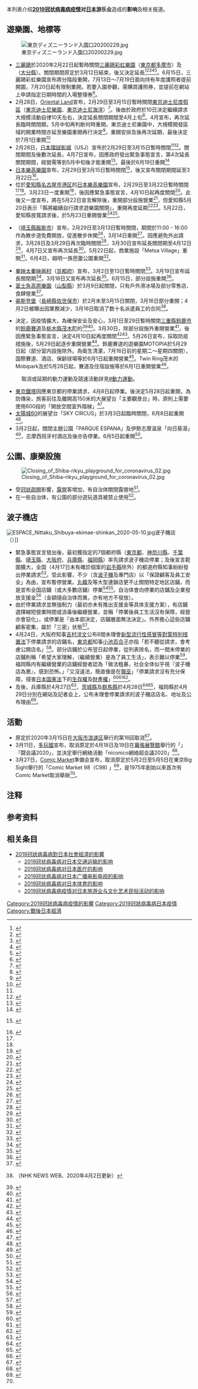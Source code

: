 {{NoteTA
|G1 = Medicine
|G2 = Game
}}
{{Current|date=2021年3月}}
本列表介绍'''[[2019冠狀病毒病疫情|2019冠状病毒病疫情]]对[[日本|日本]]游乐业'''造成的'''影响'''及相关报道。

== 遊樂園、地標等 ==
[[File:東京ディズニーランド入園口20200229.jpg|thumb]]
* [[三麗鷗|三麗鷗]]於2020年2月22日起暫時關閉[[三麗鷗彩虹樂園|三麗鷗彩虹樂園]]（[[東京都|東京都]][[多摩市|多摩市]]）及{{lj|Harmonyland|ハーモニーランド}}（[[大分縣|大分縣]]）。關閉期間原定於3月12日結束，後又決定延長<ref>{{Cite web |date=2020-02-21 |url=https://www.puroland.jp/important/info_0221/?utm_source=social&utm_medium=tw&utm_campaign=purolandjp_ot_20200221_01 |script-title=ja:新型コロナウイルス感染症拡大防止のためサンリオピューロランド臨時休館のお知らせ |website={{lang|ja|サンリオピューロランド}} |accessdate=2020-02-21 |archive-date=2020-03-08 |archive-url=https://web.archive.org/web/20200308012648/https://www.puroland.jp/important/info_0221/?utm_source=social&utm_medium=tw&utm_campaign=purolandjp_ot_20200221_01 |dead-url=yes }}</ref><ref>{{Cite web |url=https://www.harmonyland.jp/smp/rinji-q.html |script-title=ja:臨時休園のご案内 |website={{lang|ja|ハーモニーランド}} |accessdate=2020-02-21 |archive-date=2021-07-13 |archive-url=https://web.archive.org/web/20210713090957/https://www.harmonyland.jp/smp/rinji-q.html }}</ref><ref>{{Cite web |url=https://www.harmonyland.jp/smp/rinji-enc.html |script-title=ja:ハーモニーランド臨時休園延長のご案内 |website={{lang|ja|ハーモニーランド}} |accessdate=2020-03-10 |archive-date=2021-07-13 |archive-url=https://web.archive.org/web/20210713085611/https://www.harmonyland.jp/smp/rinji-enc.html }}</ref><ref>{{Cite news |script-title=ja:サンリオピューロランド＆ハーモニーランドが3月12日まで臨時休館　新型コロナウイルスの影響で |newspaper={{lang|ja|ねとらぼ}} |date=2020-02-21 |url=https://nlab.itmedia.co.jp/nl/articles/2002/21/news098.html |accessdate=2020-02-21 |archive-date=2020-02-21 |archive-url=https://web.archive.org/web/20200221074525/https://nlab.itmedia.co.jp/nl/articles/2002/21/news098.html |dead-url=no }}</ref><ref>{{Cite news |script-title=ja:サンリオピューロランド、臨時休館が通算約１か月に…２０日まで延長を発表 |newspaper={{lang|ja|スポーツ報知}} |date=2020-03-14 |url=https://hochi.news/articles/20200311-OHT1T50255.html |accessdate=2020-03-14 |archive-date=2020-04-21 |archive-url=https://web.archive.org/web/20200421073652/https://hochi.news/articles/20200311-OHT1T50255.html |dead-url=no }}</ref>。6月15日，三麗鷗彩虹樂園宣布將分階段重開，7月13日～7月19日面向持有年度護照者提前開園，7月20日起有限制重開。若要入園參觀，需購買護照券，並提前在網站上申請指定日期時間的入場整理券<ref>{{Cite web|script-title=ja:新型コロナウイルス感染症拡大防止のためサンリオピューロランド臨時休館のお知らせ|url=https://www.puroland.jp/important/info_0221|publisher={{lang|ja|サンリオエンターテイメント}}|date=2020-06-15|accessdate=2020-06-20|archive-date=2020-06-21|archive-url=https://web.archive.org/web/20200621070734/https://www.puroland.jp/important/info_0221/|dead-url=yes}}</ref>。
*2月28日，[[Oriental_Land|Oriental Land]]宣布，2月29日至3月15日暫時關閉[[東京迪士尼度假區|東京迪士尼度假區]]（[[東京迪士尼樂園|東京迪士尼樂園]]、[[東京迪士尼海洋|東京迪士尼海洋]]）<ref name=":3">{{lang|ja|[https://www.asahi.com/articles/ASN2X3VSTN2XULFA01D.html 東京ディズニーリゾートとUSJ休園へ　3月15日まで] 朝日新聞デジタル (2020年2月28日) 、2020年3月1日閲覧。}}</ref>。後由於政府於10日決定繼續請求大規模活動自律10天左右，決定延長關閉期間至4月上旬<ref>{{Cite web|script-title=ja:東京ディズニーランドとディズニーシ―が休園期間延長|url=https://www3.nhk.or.jp/news/html/20200311/k10012325591000.html|website={{lang|ja|NHKニュース}}|accessdate=2020-03-12|last=日本放送協会|archive-url=https://web.archive.org/web/20200311095311/https://www3.nhk.or.jp/news/html/20200311/k10012325591000.html|archive-date=2020-03-11|dead-url=yes}}</ref>。4月宣布，再次延長臨時關閉期，5月中旬再判断何時重開。東京迪士尼樂園中，大規模開發區域的開業時間亦延至樂園重開再行決定<ref>{{Cite web|url=https://www3.nhk.or.jp/news/html/20200409/k10012377171000.html|script-title=ja:東京ディズニーランドなど休園延長 再開時期は５月中旬に判断|accessdate=2020年4月9日|publisher=NHK WEB NEWS|archive-url=https://web.archive.org/web/20200418033034/http://www3.nhk.or.jp/news/html/20200409/k10012377171000.html|archive-date=2020年4月18日|dead-url=yes}}</ref>。重開安排及後再次延期，最後決定於7月1日重開<ref>{{Cite web|url=https://www.tokyodisneyresort.jp/topics/reopen/|script-title=ja:東京ディズニーランド / 東京ディズニーシー再開日および今後のパーク運営方法について|accessdate=22020-06-30|archive-date=2020-06-30|archive-url=https://web.archive.org/web/20200630102627/https://www.tokyodisneyresort.jp/topics/reopen/|dead-url=no}}</ref>
*2月28日，[[日本環球影城|日本環球影城]]（USJ）宣布於2月29日至3月15日暫時關閉<ref name=":3" /><ref>{{Cite web|script-title=ja:USJ、あすから臨時休業 3月15日まで 営業再開は「今後の状況を鑑みながら慎重に判断」|url=https://www.oricon.co.jp/news/2155915/full/|website=ORICON NEWS|accessdate=2020-02-28|archive-date=2020-02-28|archive-url=https://web.archive.org/web/20200228074612/https://www.oricon.co.jp/news/2155915/full/|dead-url=no}}</ref>。關閉期間及後數次延長，4月7日宣布，因應政府發出緊急事態宣言，第4次延長關閉期間，經營需等到5月中旬後才能重開<ref>{{Cite web|url=https://www3.nhk.or.jp/news/html/20200409/k10012377401000.html|script-title=ja:ＵＳＪ 臨時休園期間を再び延長 営業再開は５月中旬以降に|accessdate=2020年4月9日|publisher=NHK WEB NEWS|archive-url=https://web.archive.org/web/20200409055638/https://www3.nhk.or.jp/news/html/20200409/k10012377401000.html|archive-date=2020年4月9日|dead-url=yes}}</ref>。最後於6月19日重開<ref>{{Cite web|url=https://www.usj.co.jp/news/2020/0601.html|script-title=ja:パーク営業再開のお知らせ|accessdate=2020-06-30|archive-date=2020-06-30|archive-url=https://web.archive.org/web/20200630183225/https://www.usj.co.jp/news/2020/0601.html|dead-url=no}}</ref>
* [[日本樂高樂園|日本樂高樂園]]宣布，2月29日至3月15日暫時關閉<ref name="r.nikkei.com">{{cite web |url=https://r.nikkei.com/article/DGXMZO56186550Y0A220C2L91000?s=4// |script-title=ja:レゴランドが臨時休園　新型コロナで、3月15日まで |accessdate=2020-10-02 |archive-date=2020-09-24 |archive-url=https://web.archive.org/web/20200924080015/https://r.nikkei.com/article/DGXMZO56186550Y0A220C2L91000?s=4%2F%2F |dead-url=no }} {{lang|ja|''NIKKEI''、2020年3月10日閲覧。}}</ref>，後又宣布關閉期間延至3月22日<ref name="legoland.jp">{{lang|ja|[https://www.legoland.jp/plan-your-visit/latest-news/news20200228/ レゴランド®・ジャパンおよびシーライフ名古屋 臨時休園延長のお知らせ (2020/3/13更新)]レゴランドジャパン公式・2020年3月15日閲覧。}}</ref>。
* 位於[[愛知縣|愛知縣]][[名古屋市|名古屋市]][[港区_(名古屋市)|港区]]的[[日本樂高樂園|日本樂高樂園]]宣布，2月29日至3月22日暫時關閉<ref name="r.nikkei.com"/><ref name="legoland.jp"/>。3月23日一度重開<ref>{{lang|ja|[https://www.legoland.jp/about-us/press/press-release-95/ レゴランド®・ジャパンおよびシーライフ名古屋 一部営業再開のお知らせ]レゴランド・ジャパン プレスリリース(2020/3/20)2020/5/28閲覧}}</ref>，後因應緊急事態宣言，4月10日起再度關閉<ref>{{lang|ja|[https://www.legoland.jp/about-us/press/press-release-96/ レゴランド®・ジャパンおよびシーライフ名古屋臨時休園のお知らせ]レゴランド・ジャパン プレスリリース(2020/4/9)2020/5/28閲覧}}</ref>。此後又一度宣布，將在5月22日宣言解除後，重開部分設施營業<ref>{{lang|ja|[https://www.legoland.jp/about-us/press/press-release-97/ レゴランド®・ジャパン・リゾート５月２２日（金）より営業再開のお知らせ]レゴランド・ジャパン プレスリリース(2020/5/19)2020/5/28閲覧}}</ref>，但愛知縣5月20日表示「縣將繼續自行請求遊樂園關閉」，重開再度延期<ref>{{lang|ja|[https://www.asahi.com/articles/ASN5P3SWWN5NOIPE036.html レゴランド、営業再開を延期 愛知県の休業要請受け]朝日新聞デジタル(2020/5/21)2020/5/28閲覧}}</ref><ref>{{lang|ja|[https://www.legoland.jp/about-us/press/press-release-98/ レゴランド®・ジャパン・リゾート営業再開延期のお知らせ]レゴランド・ジャパン プレスリリース(2020/5/21)2020/5/28閲覧}}</ref>。5月22日，愛知縣放寬請求後，於5月23日重開營業<ref>{{cite web |url=https://hicbc.com/news/article/?id=0004DEC5 |script-title=ja:レゴランド２３日から営業再開へ　愛知県が休業要請を解除 |accessdate=2020-05-28 |archive-date=2020-05-29 |archive-url=https://web.archive.org/web/20200529043925/https://hicbc.com/news/article/?id=0004DEC5 |dead-url=no }}{{lang|ja|CBC NEWS（2020/5/22)2020/5/28閲覧}}</ref><ref>{{lang|ja|[https://www.legoland.jp/about-us/press/press-release-99/ レゴランド®・ジャパン・リゾート５月２３日（土）より営業再開のお知らせ]レゴランド・ジャパン プレスリリース(2020/5/22)2020/5/28閲覧}}</ref>。
* {{lj|姆明一族芭蕾公園|ムーミンバレーパーク}}（[[埼玉縣|埼玉縣]][[飯能市|飯能市]]）宣布，2月29日至3月13日暫時關閉，期間於11:00 - 16:00作為散步道免費開放，促進散步休閑<ref>{{lang|ja|[https://metsa-hanno.com/news/information/5895/ 【3月5日更新】「ムーミンバレーパーク」臨時休園のお知らせ]（メッツァ公式サイト、2020年2月29日更新、2020年4月22日閲覧）}}</ref>，3月14日重開<ref>{{lang|ja|[https://metsa-hanno.com/news/information/5841/ 【3月19日（木）更新】新型コロナウイルスをはじめとする感染予防および拡散防止対策について]（メッツァ公式サイト、2020年3月19日更新、2020年4月22日閲覧）}}</ref>。因應避免外出請求，3月28日及3月29日再次臨時關閉<ref>{{lang|ja|[https://metsa-hanno.com/news/information/6375/ 「ムーミンバレーパーク」および「メッツァビレッジ」臨時休園のお知らせ]（メッツァ公式サイト、2020年3月28日更新、2020年4月22日閲覧）}}</ref>，3月30日宣布延長關閉期至4月12日<ref>{{lang|ja|[https://metsa-hanno.com/news/information/6424/ 【3月30日（月）更新】「ムーミンバレーパーク」臨時休園について]（メッツァ公式サイト、2020年3月30日更新、2020年4月22日閲覧）}}</ref>，4月7日又宣布再次延長<ref>{{lang|ja|[https://metsa-hanno.com/news/information/6622/ 【重要】「メッツァ」は当面の間、臨時休園しております。：「ムーミンバレーパーク」臨時休園延長について]（メッツァ公式サイト、2020年4月7日更新、2020年4月22日閲覧）}}</ref>。5月22日起，商業施設「Metsa Village」重開<ref>{{Cite web|url=https://metsa-hanno.com/news/information/7102/|script-title=ja:「メッツァビレッジ」営業再開のお知らせとお客さまへのお願い|accessdate=2020-06-30|archive-date=2020-06-30|archive-url=https://web.archive.org/web/20200630040405/https://metsa-hanno.com/news/information/7102/|dead-url=no}}</ref>。6月4日，姆明一族芭蕾公園重開<ref>{{Cite web|url=https://metsa-hanno.com/news/information/7102/|script-title=ja:都道府県を越えた移動が解除となりました。皆様のご来園をお待ちしております。|accessdate=2020-06-30|archive-date=2020-06-30|archive-url=https://web.archive.org/web/20200630040405/https://metsa-hanno.com/news/information/7102/|dead-url=no}}</ref>。
* [[東映太秦映画村|東映太秦映画村]]（[[京都府|京都府]]）宣布，3月2日至13日暫時關閉<ref>{{Twitter status|kachinta|1233319057786429440|東映太秦映画村公式Twitter、2020年2月28日 18:12}}</ref>。3月19日宣布延長關閉期<ref>{{Twitter status|kachinta|1237638082322558976|東映太秦映画村公式Twitter、2020年3月11日 16:14}}</ref>，3月18日又宣布再次延長<ref>{{lang|ja|[http://www.toei-eigamura.com/news/detail/207 臨時休業延長、営業についてのお知らせ｜お知らせ]（東映太秦映画村公式サイト、2020年3月18日更新、2020年4月22日閲覧）}}</ref>。6月15日，部分設施重開<ref>{{Cite web|url=都道府県を越えた移動が解除となりました。皆様のご来園をお待ちしております。|script-title=ja:6月15日（月）から一部営業再開|accessdate=2020-06-30}}</ref>。
* [[富士急高原樂園|富士急高原樂園]]（[[山梨縣|山梨縣]]）於3月9日起關閉，只有戶外滑冰場及部分零售店、食肆營業<ref>{{Cite web |url=http://www.fujiq.jp/news/h5f6de000001vl3x.html |script-title=ja:3月9日以降の営業施設について |website={{lang|ja|富士急ハイランド}} |accessdate=2020-03-10 |archive-url=https://web.archive.org/web/20200312180853/https://www.fujiq.jp/news/h5f6de000001vl3x.html |archive-date=2020-03-12 |dead-url=yes }}</ref>。
* [[豪斯登堡|豪斯登堡]]（[[長崎縣|長崎縣]][[佐世保市|佐世保市]]）於2月末至3月15日關閉，3月16日部分重開；4月2日被曝出因業務減少，3月16日取消了数十名派遣員工的合同<ref>{{cite web |url=https://www3.nhk.or.jp/news/html/20200402/k10012364391000.html |script-title=ja:ハウステンボス 一斉に数十人を派遣切り 新型コロナ影響 |access-date=2020-04-18 |archive-url=https://web.archive.org/web/20200406174428/https://www3.nhk.or.jp/news/html/20200402/k10012364391000.html |archive-date=2020-04-06 |dead-url=yes }}（NHK NEWS WEB、2020年4月2日更新）</ref>。
* {{lj|MOBILITYLAND|モビリティランド}}決定，因疫情擴大，為確保安全及安心，3月1日至29日暫時關閉[[三重縣|三重縣]][[鈴鹿市|鈴鹿市]]的[[鈴鹿賽道|鈴鹿賽道]]及[[栃木縣|栃木縣]][[茂木町|茂木町]]的{{lj|Twin Ring茂木|ツインリンクもてぎ}}<ref>{{lang|ja|[https://www.mobilityland.co.jp/pressroom/suzuka/2020/02/0228_suzuka.pdf 鈴鹿サーキット｢モートピア｣の臨時休園について]鈴鹿サーキット(2020年2月28日)}}</ref><ref>{{lang|ja|[https://www.mobilityland.co.jp/pressroom/suzuka/2020/03/0321_suzuka.pdf 鈴鹿サーキット｢モートピア｣の臨時休園期間の延長について]鈴鹿サーキット(2020年3月21日)}}</ref>。3月30日，除部分設施外重開營業<ref>{{lang|ja|[https://www.mobilityland.co.jp/pressroom/suzuka/2020/03/0326_suzuka.pdf 鈴鹿サーキット｢モートピア｣の営業再開について]鈴鹿サーキット(2020年3月26日)}}</ref>，後因應緊急事態宣言，決定4月10日起再度關閉<ref>{{lang|ja|[https://www.mobilityland.co.jp/pressroom/suzuka/2020/04/0408_suzuka.pdf 鈴鹿サーキット・ツインリンクもてぎの臨時休業について]モビリティランド(2020年4月8日)}}</ref><ref>{{lang|ja|[https://www.mobilityland.co.jp/pressroom/suzuka/2020/05/0506_suzuka.pdf 鈴鹿サーキット ・ ツインリンクもてぎの臨時休業期間延長について]モビリティランド(2020年5月6日)}}</ref>。5月26日宣布，採取防疫措施後，5月29日起逐步重開營業<ref>{{cite web |url=https://www.as-web.jp/info/587773?all |script-title=ja:モビリティランド、臨時休園中の鈴鹿サーキットとツインリンクもてぎの営業再開予定を発表 |accessdate=2020-05-28 |archive-date=2020-05-29 |archive-url=https://web.archive.org/web/20200529044041/https://www.as-web.jp/info/587773?all |dead-url=no }}{{lang|ja|autosport web(2020/5/26)2020/5/28閲覧}}</ref>。鈴鹿賽道的遊樂園MOTOPIA於5月29日起（部分室内設施除外。為衛生清潔，7月16日前的星期二～星期四關閉），国際賽道、酒店、保齡球場等於6月1日起重開營業<ref>{{lang|ja|[https://www.mobilityland.co.jp/pressroom/suzuka/2020/05/0526_suzuka.pdf 鈴鹿サーキットの営業再開について]株式会社モビリティランド(2020/5/26)2020/5/28閲覧}}</ref>。Twin Ring茂木的Mobipark及{{lj|Honda Collection Hall|ホンダコレクションホール}}於5月28日起，賽道及住宿設施等於6月1日重開營業<ref>{{lang|ja|[https://www.mobilityland.co.jp/pressroom/motegi/2020/05/0526_twinringmotegi.pdf ツインリンクもてぎの営業再開について]株式会社モビリティランド(2020/5/26)2020/5/28閲覧}}</ref>。
: 取消或延期的動力運動及競速活動詳見[[#動力運動|#動力運動]]。
* [[東京鐵塔|東京鐵塔]]因應東京都的停業請求，4月8日起停業。後決定5月28日起重開，為防傳染，旅客前往及離開高150米的大展望台「主要觀景台」時，原則上需要使用600段的「開放空間室外階梯」<ref>{{Cite web|script-title=ja:東京タワー あす営業再開 原則階段で上り下り|url=https://www3.nhk.or.jp/news/html/20200527/k10012446321000.html|website={{lang|ja|NHKニュース}}|accessdate=2020-05-27|last=日本放送協会|archive-date=2020-05-26|archive-url=https://web.archive.org/web/20200526232611/https://www3.nhk.or.jp/news/html/20200527/k10012446321000.html|dead-url=no}}</ref>。
* [[太陽城60|太陽城60]]的展望台「SKY CIRCUS」於3月3日起臨時關閉，6月8日起重開<ref>{{Cite web|script-title=ja:営業再開のお知らせ|publisher={{lang|ja|サンシャインシティ}}|url=https://sunshinecity.jp/observatory/news/entry-13372.html|date=2020-06-04|accessdate=2020-06-10|archive-date=2020-06-08|archive-url=https://web.archive.org/web/20200608151934/https://sunshinecity.jp/observatory/news/entry-13372.html|dead-url=yes}}</ref>。
* 3月2日起，{{lj|志摩西班牙村|志摩スペイン村}}關閉主題公園「PARQUE ESPANA」及伊勢志摩温泉「向日葵湯」<ref>{{Cite tweet|user=SSV__official|number=1233618472439099393|script-title=ja:【志摩スペイン村 臨時休園・休館のお知らせ】テーマパーク「パルケエスパーニャ」、伊勢志摩温泉「ひまわりの湯」は、新型コロナウイルスによる国内感染拡大を防止するため、３月２日（月）～３月１５日（日）の間、臨時休園・休館といたします。あしからずご了承ください。https://parque-net.com/|date=2020-02-29|accessdate=2020-06-20}}</ref>，志摩西班牙村酒店及後亦告停業。6月5日起重開<ref>{{Cite web|script-title=ja:本日から営業を再開しました。|url=https://www.parque-net.com/blog/?p=6506|publisher={{lang|ja|志摩スペイン村}}|date=2020-06-05|accessdate=2020-06-20|archive-date=2020-06-21|archive-url=https://web.archive.org/web/20200621080212/https://www.parque-net.com/blog/?p=6506|dead-url=no}}</ref>。

== 公園、康樂設施 ==
[[File:Closing_of_Shiba-rikyu_playground_for_coronavirus_02.jpg|thumb]]
* 受[[冠狀疏開|冠狀疏開]]影響，[[露營|露營]]客增加，有自治体關閉露營地<ref>{{cite web |url=https://www.chugoku-np.co.jp/local/news/article.php?comment_id=635657&comment_sub_id=0&category_id=112 |script-title=ja:山口県の島にコロナ疎開、島民困惑　キャンプ場客急増／道の駅に他県ナンバー |accessdate=2020-05-21 |archive-date=2020-05-22 |archive-url=https://web.archive.org/web/20200522060106/https://www.chugoku-np.co.jp/local/news/article.php?comment_id=635657&comment_sub_id=0&category_id=112 |dead-url=no }}{{lang|ja|（中國新聞デジタル、2020年4月21日更新、同年5月20日閲覧）}}</ref>。
* 在一些自治体，有公園的部分遊玩道具被禁止使用<ref>{{lang|ja|[http://www.city.urayasu.lg.jp/shisetsu/kouen/1024550/1029189/index.html 新型コロナウィルス感染防止のための公園の一部の遊具・多目的広場の使用禁止について]（浦安市公式、2020年4月30日更新、同年5月20日閲覧）}}</ref>。

== 波子機店 ==
[[File:ESPACE_Nittaku_Shibuya-ekimae-shinkan_2020-05-10.jpg|thumb]]波子機店<br/>（{{lj|日拓グループ||ESPACE日拓}}）]]
*緊急事態宣言發出後，最初獲指定的7個都府縣（[[東京都|東京都]]、[[神奈川縣|神奈川縣]]、[[千葉縣|千葉縣]]、[[埼玉縣|埼玉縣]]、[[大阪府|大阪府]]、[[兵庫縣|兵庫縣]]、[[福岡縣|福岡縣]]）率先請求波子機店停業；及後宣言範圍擴大，全国（4月17日未有確診個案的[[岩手縣|岩手縣]]除外）的都道府縣知事紛紛發出停業請求<ref>{{Cite news|url=https://yugi-nippon.com/pachinko-news/post-34715/|script-title=ja:パチンコ店への休業要請、近く30都道府県超へ|newspaper={{lang|ja|遊戯日本}}|date=2020-04-22|accessdate=2020-04-25|archive-date=2020-04-24|archive-url=https://web.archive.org/web/20200424110342/https://yugi-nippon.com/pachinko-news/post-34715/|dead-url=no}}</ref>。受此影響，不少{{lj|波子機店|パチンコ店}}（含[[波子機|波子機]]及{{lj|波子角子機|パチスロ}}專門店）以「保證顧客及員工安全」為由，宣布暫停營業。[[丸韓|丸韓]]及{{lj|Kicona|キコーナ}}等大型連鎖店更不止關閉特定地区店鋪，而是宣布全国店鋪（或大多數店鋪）停業<ref>{{Cite news|url=https://www.yugitsushin.jp/news/hall/%E4%BA%AC%E9%83%BD%E5%BA%9C%E3%81%8C%E7%B7%8A%E6%80%A5%E4%BA%8B%E6%85%8B%E6%8E%AA%E7%BD%AE%E3%81%A7%E3%83%91%E3%83%81%E3%83%B3%E3%82%B3%E5%BA%97%E3%81%AB%E4%BC%91%E6%A5%AD%E8%A6%81%E8%AB%8B%E3%80%81/|script-title=ja:京都府が緊急事態措置でパチンコ店に休業要請、キコーナは全国157店舗で臨時休業に|newspaper={{lang|ja|遊戯通信}}|date=2020-04-17|accessdate=2020-04-25|archive-date=2020-04-25|archive-url=https://web.archive.org/web/20200425023405/https://www.yugitsushin.jp/news/hall/%e4%ba%ac%e9%83%bd%e5%ba%9c%e3%81%8c%e7%b7%8a%e6%80%a5%e4%ba%8b%e6%85%8b%e6%8e%aa%e7%bd%ae%e3%81%a7%e3%83%91%e3%83%81%e3%83%b3%e3%82%b3%e5%ba%97%e3%81%ab%e4%bc%91%e6%a5%ad%e8%a6%81%e8%ab%8b%e3%80%81/|dead-url=no}}</ref><ref>{{Cite news|url=https://web-greenbelt.jp/post-37732/|script-title=ja:マルハンの休業施設、39都道府県302店舗に|newspaper={{lang|ja|グリーンべると}}|date=2020-04-25|accessdate=2020-04-25|archive-date=2020-04-28|archive-url=https://web.archive.org/web/20200428004113/https://web-greenbelt.jp/post-37732/|dead-url=no}}</ref>。自治体會向停業的店鋪及企業發放支援金<ref>{{Cite news|url=https://web-greenbelt.jp/post-37522/|script-title=ja:緊急事態宣言に対する各都府県遊協のパチンコ店への対応【4月16日更新】|newspaper={{lang|ja|グリーンべると}}|date=2020-04-16|accessdate=2020-04-25|archive-date=2020-04-28|archive-url=https://web.archive.org/web/20200428004120/https://web-greenbelt.jp/post-37522/|dead-url=no}}</ref>（金額隨自治体而異，亦有地方不發放）。
*由於停業請求並無強制力（最初亦未有推出支援金等具体支援方案），有店鋪選擇縮短營業時間或消毒後繼續營業，並稱「停業後員工生活沒有保障，經營亦會惡化」，或停業是「由本部決定，店鋪層面無法決定」。外界擔心這些店鋪顧客密集，屬於「三密」状態<ref>{{Cite news|url=https://www3.nhk.or.jp/news/html/20200424/k10012403651000.html|script-title=ja:大阪府 吉村知事 営業継続６パチンコ店の店名公表 新型コロナ|newspaper=[[時事通信社|時事通信]]|date=2020-04-24|accessdate=2020-04-25|archive-url=https://web.archive.org/web/20200425084423/https://www3.nhk.or.jp/news/html/20200424/k10012403651000.html|archive-date=2020-04-25|dead-url=yes}}</ref>。
*4月24日，大阪府知事[[吉村洋文|吉村洋文]]公布6間未理會[[新型流行性感冒等對策特別措置法|新型流行性感冒等對策特別措置法]]下停業請求的店鋪名，[[東京都|東京都]]知事[[小池百合子|小池百合子]]亦指「若不聽從請求，會考慮公開店名」<ref>{{Cite news|url=https://www.jiji.com/jc/article?k=2020042400606&g=pol|script-title=ja:パチンコ店６カ所公表　要請応じず営業継続―全国初、特措法４５条・大阪府|newspaper=[[時事通信社|時事通信]]|date=2020-04-24|accessdate=2020-04-25|archive-date=2020-04-25|archive-url=https://web.archive.org/web/20200425231000/https://www.jiji.com/jc/article?k=2020042400606&g=pol|dead-url=no}}</ref>。部分店鋪於公布翌日起停業，從列表除名，而一間未停業的店鋪則稱「希望大家理解，（繼續營業）是為了員工生活」，表示難以停業<ref>{{Cite news|url=https://www.youtube.com/watch?v=drBOjr5w5eI|script-title=ja:店名公表の大阪パチンコ店　一部店舗が要請受け入れ|newspaper={{lang|ja|{{lj|ANNニュース}}（[[Youtube|Youtube]]配信）}}|date=2020-04-25|accessdate=2020-04-25|archive-date=2020-04-28|archive-url=https://web.archive.org/web/20200428004131/https://www.youtube.com/watch?v=drBOjr5w5eI|dead-url=no}}</ref>。福岡縣内有繼續營業的店鋪經營者認為「做法粗暴，社会全体似乎視『波子機店為悪』，感到恐怖。」「又沒違法，簡直像是在[[獵巫|獵巫]]」「停業請求沒有充分保障，侵害[[日本国憲法|日本国憲法]]下的[[生存權|生存權]]及[[財產權|財產權]]」<ref>{{Cite news|url=https://www.nishinippon.co.jp/item/n/604497/|script-title=ja:「つるし上げだ」休業に応じぬパチンコ店　経営者の言い分は…|newspaper=[[西日本新聞|西日本新聞]]|date=2020-04-29|accessdate=2020-04-29|archive-date=2020-04-29|archive-url=https://web.archive.org/web/20200429134851/https://www.nishinippon.co.jp/item/n/604497/|dead-url=no}}</ref><ref>{{Cite news|url=https://www.youtube.com/watch?v=qOCRTA2xhBA|script-title=ja:「コロナかかってもいい」きょうもパチンコ店に行列|newspaper={{lj|ANNニュース}}（[[Youtube|Youtube]]配信）|date=2020-04-29|accessdate=2020-04-29|archive-date=2020-04-29|archive-url=https://web.archive.org/web/20200429122949/https://www.youtube.com/watch?v=qOCRTA2xhBA|dead-url=no}}</ref><ref>{{Cite news|url=https://www.youtube.com/watch?v=O5SuNUKJ0Yk|script-title=ja:休業要請応じず名前公表　福岡県のパチンコ店など　今日も営業　県は要請を継続|newspaper={{lang|ja|{{lj|TNCニュース}}（[[西日本電視台|テレビ西日本]]・[[Youtube|Youtube]]配信）}}|date=2020-04-29|accessdate=2020-04-29|archive-date=2020-05-03|archive-url=https://web.archive.org/web/20200503232518/https://www.youtube.com/watch?v=O5SuNUKJ0Yk&gl=US&hl=en|dead-url=no}}</ref>。
*及後，兵庫縣於4月27日<ref>{{Cite news|url=https://www.p-world.co.jp/news/13453/nippon|script-title=ja:兵庫県も休業要請に応じないパチンコ6店を公表|newspaper={{lang|ja|遊戯日本}}|date=2020-04-27|accessdate=2020-04-29|archive-date=2020-05-03|archive-url=https://web.archive.org/web/20200503235448/https://www.p-world.co.jp/news/13453/nippon|dead-url=no}}</ref>，[[茨城縣|茨城縣]]及[[群馬縣|群馬縣]]於4月28日<ref>{{Cite news|url=https://www.p-world.co.jp/news/13471/nippon|script-title=ja:群馬県もパチンコ店名を公表|newspaper={{lang|ja|遊戯日本}}|date=2020-04-28|accessdate=2020-04-29|archive-date=2020-05-03|archive-url=https://web.archive.org/web/20200503235453/https://www.p-world.co.jp/news/13471/nippon|dead-url=no}}</ref><ref>{{Cite news|url=https://www.p-world.co.jp/news/13474/nippon/|script-title=ja:茨城県もパチンコ1店の店名を公表|newspaper={{lang|ja|遊戯日本}}|date=2020-04-28|accessdate=2020-04-29|archive-url=https://web.archive.org/web/20200508223752/https://www.p-world.co.jp/news/13474/nippon|archive-date=2020-05-08|dead-url=yes}}</ref>，福岡縣於4月29日分別在網站及記者会上，公布未理會停業請求的波子機店店名、地址及公布理由<ref>{{Cite news|url=https://www.pref.fukuoka.lg.jp/contents/c-0429.html|script-title=ja:新型インフルエンザ等対策特別措置法に基づく施設の使用停止（休業）の要請を行った施設について（公表）|newspaper=福岡県公式ウェブサイト|date=2020-04-29|accessdate=2020-04-29|archive-url=https://web.archive.org/web/20200429143308/https://www.pref.fukuoka.lg.jp/contents/c-0429.html|archive-date=2020-04-29|dead-url=yes}}</ref>。

== 活動 ==
<!--開催延期をしたイベントを全て記述するのはWikipediaの目的ではありません。ニュースサイトなどの第三者による情報源がない場合、原則として記載しないでください。-->
* 原定於2020年3月15日在[[大阪市|大阪市]][[浪速区|浪速区]]舉行的第16回{{lj|日本橋Street Festa|日本橋ストリートフェスタ}}取消<ref>{{Cite web|script-title=ja:第16回日本橋ストリートフェスタ中止に関するお知らせ|url=https://www.nippombashi.jp/festa/?p=850|website={{lang|ja|日本橋ストリートフェスタ}}|accessdate=2020-02-20|last={{lang|ja|日本橋ストリートフェスタ}}|publisher=|date=2020-02-19|archive-date=2020-02-19|archive-url=https://web.archive.org/web/20200219063337/https://www.nippombashi.jp/festa/?p=850|dead-url=no}}</ref>。
* 3月11日，[[多玩國|多玩國]]宣布，取消原定於4月18日及19日在[[幕張展覽館|幕張展覽館]]舉行的「{{lj|ニコニコ超会議||niconico超会議2020}}」「闘会議2020」，並決定舉行網絡活動「niconico網絡超会議2020」<ref>{{Cite web|url=https://news.livedoor.com/article/detail/17948522/|script-title=ja:『ニコニコ超会議2020』開催中止、新型コロナの影響で　ネットイベントを代理開催|accessdate=2020年3月11日|publisher=livedoor NEWS}}{{Dead link|date=2020年5月 |bot=InternetArchiveBot |fix-attempted=yes }}</ref>。
* 3月27日，[[Comic_Market|Comic Market]]準備会宣布，取消原定於5月2日至5月5日在東京Big Sight舉行的「Comic Market 98（C98) 」<ref name=comiket>{{lang|ja|[https://www.comiket.co.jp/info-a/C98/C98Covid19Notice2.html コミックマーケット98の開催中止について] コミックマーケット公式サイト、2020年3月27日、2020年4月1日閲覧。}}</ref>，是1975年創始以來首次有Comic Market取消舉辦<ref name=comiket />。

== 注释 ==
{{notefoot}}
== 参考资料 ==
{{reflist|2}}
==相关条目==
* [[2019冠狀病毒病對日本社會經濟的影響|2019冠狀病毒病對日本社會經濟的影響]]
** [[2019冠状病毒病对日本交通运输的影响|2019冠状病毒病对日本交通运输的影响]]
** [[2019冠状病毒病对日本医疗的影响|2019冠状病毒病对日本医疗的影响]]
** [[2019冠状病毒病对日本广播电影电视的影响|2019冠状病毒病对日本广播电影电视的影响]]
** [[2019冠状病毒病对日本体育的影响|2019冠状病毒病对日本体育的影响]]
** [[2019冠状病毒病疫情对日本旅游业与文化艺术民俗活动的影响|2019冠状病毒病疫情对日本旅游业与文化艺术民俗活动的影响]]

{{2019冠狀病毒病日本疫情}}
{{Coronavirus}}
{{日本經濟史}}

[[Category:2019冠狀病毒病疫情的影響|Category:2019冠狀病毒病疫情的影響]]
[[Category:2019冠狀病毒病日本疫情|Category:2019冠狀病毒病日本疫情]]
[[Category:戰後日本經濟|Category:戰後日本經濟]]
